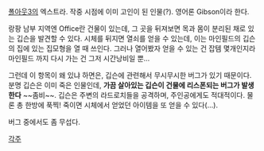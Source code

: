 [[폴아웃3]]의 엑스트라. 작중 시점에 이미 고인이 된 인물(?). 영어론 Gibson이라 한다.

랑팡 남부 지역엔 Office란 건물이 있는데, 그 곳을 뒤져보면 목과 몸이 분리된 채로 있는 깁슨을 발견할 수 있다. 시체를 뒤지면 열쇠를 얻을 수 있는데, 이는 마인필드의 깁슨의 집에 있는 집모형을 열 때 쓰인다. 그러나 열어봤자 얻을 수 있는 건 잡템 몇개인지라 마인필드 까지 다시 가는 건 그저 시간낭비일 뿐...

그런데 이 항목이 왜 있냐 하면은, 깁슨에 관련해서 무시무시한 버그가 있기 때문이다. 분명 깁슨은 이미 죽은 인물인데, '''가끔 살아있는 깁슨이 건물에 리스폰되는 버그가 발생한다''' ~~좀비~~. 깁슨은 주변의 라드로치들을 공격하며, 주인공에게도 적대적이다. 물론 총 한방에 푹찍! 죽이면 시체에서 얻었던 아이템을 또 얻을 수 있다(...).

버그 중에서도 좀 무섭다.

[[각주]]
